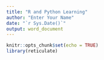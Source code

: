 ---
title: "R and Python Learning"
author: "Enter Your Name"
date: "`r Sys.Date()`"
output: word_document
---

```{r setup, include=FALSE}
knitr::opts_chunk$set(echo = TRUE)
library(reticulate)
```

